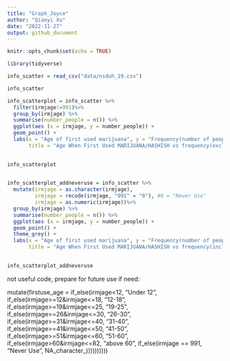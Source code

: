 ```yaml
---
title: "Graph_Joyce"
author: "Qiaoyi Xu"
date: "2022-11-27"
output: github_document
---
```


```r
knitr::opts_chunk$set(echo = TRUE)
```

```r
library(tidyverse)
```

```r
info_scatter = read_csv("data/nsduh_19.csv")

info_scatter
```



```r
info_scatterplot = info_scatter %>%
  filter(irmjage!=991)%>%
  group_by(irmjage) %>%
  summarise(number_people = n()) %>%
  ggplot(aes (x = irmjage, y = number_people)) +
  geom_point() +
  labs(x = "Age of first used marijuana", y = "Frequency(number of people)",
       title = "Age When First Used MARIJUANA/HASHISH vs frequency(excluded never use)")
  

info_scatterplot                                 
      
```

```r
info_scatterplot_addneveruse = info_scatter %>%
  mutate(irmjage = as.character(irmjage),
         irmjage = recode(irmjage, "991" = "0"), #0 = "Never Use"
         irmjage = as.numeric(irmjage))%>%
  group_by(irmjage) %>%
  summarise(number_people = n()) %>%
  ggplot(aes (x = irmjage, y = number_people)) +
  geom_point() +
  theme_grey() +
  labs(x = "Age of first used marijuana", y = "Frequency(number of people)",
       title = "Age When First Used MARIJUANA/HASHISH vs frequency(included never use)")
  

info_scatterplot_addneveruse  
```










not useful code, prepare for future use if need:

  mutate(firstuse_age = if_else(irmjage<12, "Under 12",
                                   if_else(irmjage>=12&irmjage<=18, "12-18",
                                   if_else(irmjage>=19&irmjage<=25, "19-25", 
                                   if_else(irmjage>=26&irmjage<=30, "26-30",
                                   if_else(irmjage>=31&irmjage<=40, "31-40",
                                   if_else(irmjage>=41&irmjage<=50, "41-50",
                                   if_else(irmjage>=51&irmjage<=60, "51-60", 
                                   if_else(irmjage>60&irmjage<=82, "above 60", 
                                   if_else(irmjage == 991, "Never Use", NA_character_))))))))))
                                   

